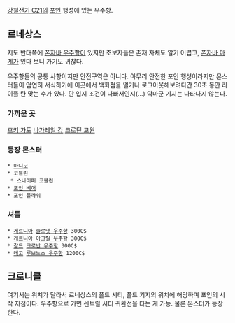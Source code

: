 [[강철전기 C21]]의 [[포인]] 행성에 있는 우주항.

== 르네상스 ==
지도 반대쪽에 [[폰자바 우주항]]이 있지만 초보자들은 존재 자체도 알기 어렵고, [[폰자바 마계]]가 있다 보니 가기도 귀찮다.

우주항들의 공통 사항이지만 안전구역은 아니다. 아무리 안전한 포인 행성이라지만 몬스터들이 엄연히 서식하기에 이곳에서 백화점을 열거나 로그아웃해보려다간 30초 동안 라이플 탄 맞는 수가 있다.
단 입지 조건이 나빠서인지(...) 악마군 기지는 나타나지 않는다.

=== 가까운 곳 ===
[[호키 가도]]
[[나가레일 강]]
[[크로틴 고원]]

=== 등장 몬스터 ===
 * [[마니모]]
 * 코블린
  * 스나이퍼 코블린
 * [[포인 베어]]
 * 포인 플라워
=== 셔틀 ===
 * [[게르니아]] [[솔로넷 우주항]] 300C$
 * [[게르니아]] [[아크릴 우주항]] 300C$
 * [[갈드]] [[크로반 우주항]] 300C$
 * [[데고]] [[루보노스 우주항]] 1200C$
== 크로니클 ==
여기서는 위치가 달라서 르네상스의 폴드 시티, 폴드 기지의 위치에 해당하며 포인의 시작 지점이다. 우주항으로 가면 센트럴 시티 귀환선을 타는 게 가능. 물론 몬스터가 등장한다.
